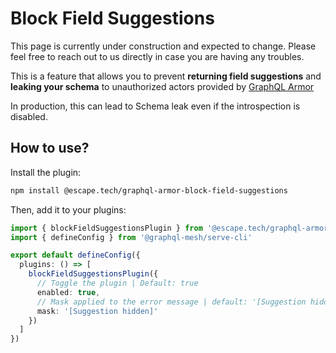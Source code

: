 
# Block Field Suggestions

<Callout>
  This page is currently under construction and expected to change. Please feel free to reach out to
  us directly in case you are having any troubles.
</Callout>

This is a feature that allows you to prevent **returning field suggestions** and **leaking your
schema** to unauthorized actors provided by
[GraphQL Armor](https://escape.tech/graphql-armor/docs/plugins/block-field-suggestions/)

In production, this can lead to Schema leak even if the introspection is disabled.

## How to use?

Install the plugin:

```sh npm2yarn
npm install @escape.tech/graphql-armor-block-field-suggestions
```

Then, add it to your plugins:

```ts filename="mesh.config.ts"
import { blockFieldSuggestionsPlugin } from '@escape.tech/graphql-armor-block-field-suggestions'
import { defineConfig } from '@graphql-mesh/serve-cli'

export default defineConfig({
  plugins: () => [
    blockFieldSuggestionsPlugin({
      // Toggle the plugin | Default: true
      enabled: true,
      // Mask applied to the error message | default: '[Suggestion hidden]'
      mask: '[Suggestion hidden]'
    })
  ]
})
```
